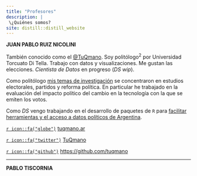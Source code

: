 ```yaml
---
title: "Profesores"
description: |
 \¿Quiénes somos? 
site: distill::distill_website
---
```


**JUAN PABLO RUIZ NICOLINI**

También conocido como el [\@TuQmano](https://twitter.com/TuQmano). Soy politólogo$^2$ por Universidad Torcuato Di Tella. Trabajo con datos y visualizaciones. Me gustan las elecciones. *Cientista de Datos* en progreso (*DS wip*).

Como politólogo [mis temas de investigación](https://www.researchgate.net/profile/Juan-Ruiz-Nicolini) se concentraron en estudios electorales, partidos y reforma política. En particular he trabajado en la evaluación del impacto político del cambio en la tecnología con la que se emiten los votos.

Como *DS* vengo trabajando en el desarrollo de paquetes de `R` para [facilitar herramientas y el acceso a datos políticos de Argentina](https://github.com/politicaargentina/).

[`r icon::fa("globe")`](https://www.tuqmano.com/) [tuqmano.ar](https://www.tuqmano.com/)

[`r icon::fa("twitter")`](https://twitter.com/TuQmano) [TuQmano](https://twitter.com/TuQmano)

[`r icon::fa("github")`](https://github.com/tuqmano) <https://github.com/tuqmano>

------------------------------------------------------------------------

**PABLO TISCORNIA**
